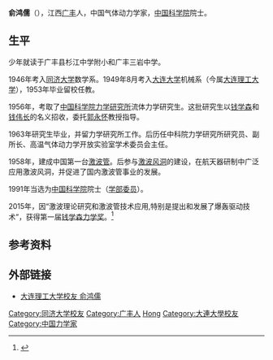 {{Infobox_Person
| name = 俞鸿儒
|image= 
| Sex =男
|birth_date= {{birth date and age|1928|6|15}}
|birth_place= [[江西|江西]][[广丰|广丰]][[杉溪镇|杉溪镇]]
|death_date= 
|death_place= 
| nationality ={{PRC}}
| residence =
| party =
| religion =
| spouse = 
| relatives = 
|education= 
| past = 
{{Infobox_People_CAS
|学部=技术科学部
|专业=气体动力学
|当选年=1991年
}}
| work =
|awards=
[[钱学森力学奖|钱学森力学奖]]（2015年）
}}
'''俞鸿儒'''（{{bd|1928年|6月15日|catIdx=Y俞}}），江西[[广丰|广丰]]人，中国气体动力学家，[[中国科学院|中国科学院]]院士。

== 生平 ==
少年就读于广丰县杉江中学附小和广丰三岩中学。

1946年考入[[同济大学|同济大学]]数学系。1949年8月考入[[大连大学|大连大学]]机械系（今属[[大连理工大学|大连理工大学]]），1953年毕业留校任教。

1956年，考取了[[中国科学院力学研究所|中国科学院力学研究所]]流体力学研究生。这批研究生以[[钱学森|钱学森]]和[[钱伟长|钱伟长]]的名义招收，委托[[郭永怀|郭永怀]]教授指导。

1963年研究生毕业，并留力学研究所工作。后历任中科院力学研究所研究员、副所长、高温气体动力学开放实验室学术委员会主任。

1958年，建成中国第一台[[激波管|激波管]]。后参与[[激波风洞|激波风洞]]的建设，在航天器研制中广泛应用激波风洞，并促进了国内激波管事业的发展。

1991年当选为[[中国科学院|中国科学院]]院士（[[学部委员|学部委员]]）。 

2015年，因“激波理论研究和激波管技术应用,特别是提出和发展了爆轰驱动技术”，获得第一届[[钱学森力学奖|钱学森力学奖]]。<ref>{{cite web|url=http://www.cstam.org.cn/templates/lxxh_1/index.aspx?nodeid=616&page=ContentPage&contentid=174431|title=第一届钱学森力学奖（获奖人：俞鸿儒）|publisher=中国力学学会|date=2015-08-27|accessdate=2016-05-07|deadurl=yes|archiveurl=https://web.archive.org/web/20160603143214/http://www.cstam.org.cn/templates/lxxh_1/index.aspx?nodeid=616&page=ContentPage&contentid=174431|archivedate=2016-06-03}}</ref>

== 参考资料 ==
{{reflist}}

== 外部链接 ==
* [https://web.archive.org/web/20070211033615/http://alumni.dlut.edu.cn/elites_detail.aspx?id=76 大连理工大学校友 俞鸿儒]

{{中国科学院技术科学部院士}}
{{Authority control}}
{{DEFAULTSORT:Yu hongru}}
[[Category:同济大学校友|Category:同济大学校友]]
[[Category:广丰人|Category:广丰人]]
[[Category:俞姓|Hong]]
[[Category:大連大學校友|Category:大連大學校友]]
[[Category:中国力学家|Category:中国力学家]]